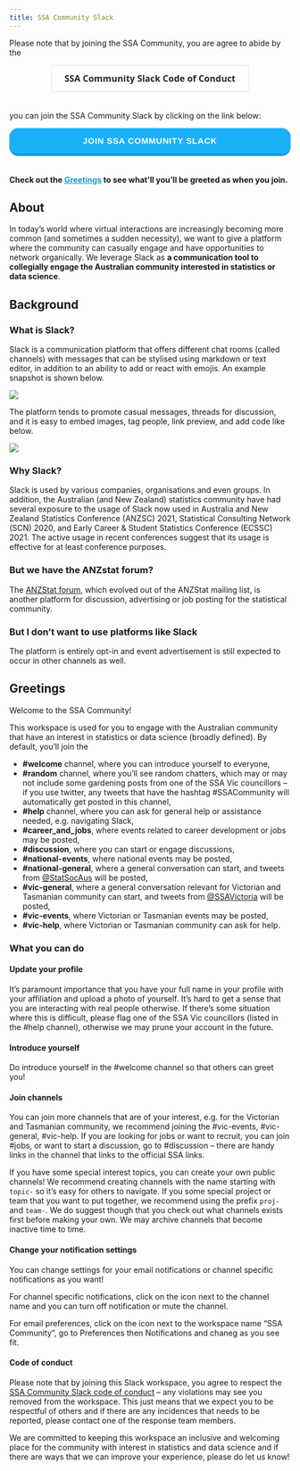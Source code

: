 ```yaml
---
title: SSA Community Slack
---
```


<style>
.button-join {
  appearance: button;
  background-color: #1899D6;
  border: solid transparent;
  border-radius: 16px;
  border-width: 0 0 4px;
  box-sizing: border-box;
  color: #FFFFFF;
  cursor: pointer;
  display: inline-block;
  font-family: din-round,sans-serif;
  font-size: 15px;
  font-weight: 700;
  letter-spacing: .8px;
  line-height: 20px;
  margin: 0;
  outline: none;
  overflow: visible;
  padding: 13px 16px;
  text-align: center;
  text-transform: uppercase;
  touch-action: manipulation;
  transform: translateZ(0);
  transition: filter .2s;
  user-select: none;
  -webkit-user-select: none;
  vertical-align: middle;
  white-space: nowrap;
  width: 100%;
}

.button-join:after {
  background-clip: padding-box;
  background-color: #1CB0F6;
  border: solid transparent;
  border-radius: 16px;
  border-width: 0 0 4px;
  bottom: -4px;
  content: "";
  left: 0;
  position: absolute;
  right: 0;
  top: 0;
  z-index: -1;
}

.button-join:main,
.button-join:focus {
  user-select: auto;
}

.button-join:hover:not(:disabled) {
  filter: brightness(1.1);
  -webkit-filter: brightness(1.1);
}

.button-join:disabled {
  cursor: auto;
}


.button-coc {
  align-items: center;
  background-color: #FFFFFF;
  border: 1px solid rgba(0, 0, 0, 0.1);
  border-radius: .25rem;
  box-shadow: rgba(0, 0, 0, 0.02) 0 1px 3px 0;
  box-sizing: border-box;
  color: rgba(0, 0, 0, 0.85);
  cursor: pointer;
  display: inline-flex;
  font-family: system-ui,-apple-system,system-ui,"Helvetica Neue",Helvetica,Arial,sans-serif;
  font-size: 16px;
  font-weight: 600;
  justify-content: center;
  line-height: 1.25;
  margin: 0;
  min-height: 3rem;
  padding: calc(.875rem - 1px) calc(1.5rem - 1px);
  position: relative;
  text-decoration: none;
  transition: all 250ms;
  user-select: none;
  -webkit-user-select: none;
  touch-action: manipulation;
  vertical-align: baseline;
  width: auto;
}

.button-coc:hover,
.button-coc:focus {
  border-color: rgba(0, 0, 0, 0.15);
  box-shadow: rgba(0, 0, 0, 0.1) 0 4px 12px;
  color: rgba(0, 0, 0, 0.65);
}

.button-coc:hover {
  transform: translateY(-1px);
}

.button-coc:active {
  background-color: #F0F0F1;
  border-color: rgba(0, 0, 0, 0.15);
  box-shadow: rgba(0, 0, 0, 0.06) 0 2px 4px;
  color: rgba(0, 0, 0, 0.65);
  transform: translateY(0);
}

button {
  margin-bottom: 20px!important;
}
</style>

Please note that by joining the SSA Community, you are agree to abide by the

<center>
[<button class="button-coc" role="button">SSA Community Slack Code of Conduct</button>](/vic/slack-coc.html)
</center>


you can join the SSA Community Slack by clicking on the link below:


[<button class="button-join" role="button"><i class="fab fa-slack"></i> Join SSA Community Slack</button>](https://join.slack.com/t/ssa-community/shared_invite/zt-17uw5mjh3-d0qVJEnwrE9K6MSS26_idA)


**Check out the [Greetings](#greetings){style="color:#1899D6"} to see what'll you'll be greeted as when you join.**

## About

In today’s world where virtual interactions are increasingly becoming more common (and sometimes a sudden necessity), we want to give a platform where the community can casually engage and have opportunities to network organically. We leverage Slack as **a communication tool to collegially engage the Australian community interested in statistics or data science**.

## Background

###  What is Slack?

Slack is a communication platform that offers different chat rooms (called channels) with messages that can be stylised using markdown or text editor, in addition to an ability to add or react with emojis. An example snapshot is shown below.

![](img/slack-snapshot.png)

The platform tends to promote casual messages, threads for discussion, and it is easy to embed images, tag people, link preview, and add code like below.

![](img/slack-share.png)

### Why Slack?

Slack is used by various companies, organisations and even groups. In addition, the Australian (and New Zealand) statistics community have had several exposure to the usage of Slack now used in Australia and New Zealand Statistics Conference (ANZSC) 2021, Statistical Consulting Network (SCN) 2020, and Early Career & Student Statistics Conference (ECSSC) 2021. The active usage in recent conferences suggest that its usage is effective for at least conference purposes. 

### But we have the ANZstat forum?

The [ANZStat forum](https://www.statsoc.org.au/https/statsoc.org.au/discussion-forum), which evolved out of the ANZStat mailing list, is another platform for discussion, advertising or job posting for the statistical community. 


### But I don’t want to use platforms like Slack

The platform is entirely opt-in and event advertisement is still expected to occur in other channels as well. 

## Greetings

Welcome to the SSA Community!

This workspace is used for you to engage with the Australian community that have an interest in statistics or data science (broadly defined). By default, you'll join the

- **#welcome** channel, where you can introduce yourself to everyone,
- **#random** channel, where you'll see random chatters, which may or may not include some gardening posts from one of the SSA Vic councillors -- if you use twitter, any tweets that have the hashtag #SSACommunity will automatically get posted in this channel, 
- **#help** channel, where you can ask for general help or assistance needed, e.g. navigating Slack, 
* **#career_and_jobs**, where events related to career development or jobs may be posted, 
* **#discussion**, where you can start or engage discussions,
* **#national-events**, where national events may be posted, 
* **#national-general**, where a general conversation can start, and tweets from [@StatSocAus](https://twitter.com/StatSocAus) will be posted,
* **#vic-general**, where a general conversation relevant for Victorian and Tasmanian community can start, and tweets from [@SSAVictoria](https://twitter.com/SsaVictoria) will be posted,
* **#vic-events**, where Victorian or Tasmanian events may be posted, 
* **#vic-help**, where Victorian or Tasmanian community can ask for help.

### What you can do

#### Update your profile

It's paramount importance that you have your full name in your profile with your affiliation and upload a photo of yourself. It's hard to get a sense that you are interacting with real people otherwise. If there's some situation where this is difficult, please flag one of the SSA Vic councillors (listed in the #help channel), otherwise we may prune your account in the future.  

#### Introduce yourself

Do introduce yourself in the #welcome channel so that others can greet you!

#### Join channels

You can join more channels that are of your interest, e.g. for the Victorian and Tasmanian community, we recommend joining the #vic-events, #vic-general, #vic-help. If you are looking for jobs or want to recruit, you can join #jobs, or want to start a discussion, go to #discussion -- there are handy links in the channel that links to the official SSA links.

If you have some special interest topics, you can create your own public channels! We recommend creating channels with the name starting with `topic-` so it's easy for others to navigate. If you some special project or team that you want to put together, we recommend using the prefix `proj-` and `team-`. We do suggest though that you check out what channels exists first before making your own. We may archive channels that become inactive time to time.

#### Change your notification settings

You can change settings for your email notifications or channel specific notifications as you want!

For channel specific notifications, click on the icon <i class="fas fa-angle-down"></i> next to the channel name and you can turn off notification or mute the channel.

For email preferences, click on the icon <i class="fas fa-angle-down"></i> next to the workspace name "SSA Community", go to Preferences then Notifications and chaneg as you see fit.


#### Code of conduct

Please note that by joining this Slack workspace, you agree to respect the [SSA Community Slack code of conduct](/vic/slack-coc.html) -- any violations may see you removed from the workspace. This just means that we expect you to be respectful of others and if there are any incidences that needs to be reported, please contact one of the response team members. 

We are committed to keeping this workspace an inclusive and welcoming place for the community with interest in statistics and data science and if there are ways that we can improve your experience, please do let us know!